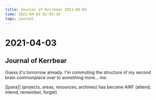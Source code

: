 ```yaml
---
title: Journal of Kerrbear 2021-04-03
time: 2021-04-03 02:03:34
tags: journal
---
```


# 2021-04-03

## Journal of Kerrbear

Guess it's tomorrow already.
I'm commuting the structure of my second brain commonplace over to something more… _me_.

[[para]] (projects, areas, resources, archives) has become AIRF (attend, intend, remember, forget)
